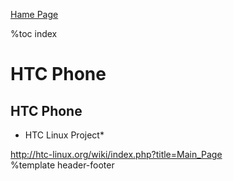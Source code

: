 [[index|Hame Page]]

%toc index

= HTC Phone =

== HTC Phone ==
*HTC Linux Project*<br>
http://htc-linux.org/wiki/index.php?title=Main_Page<br>

%template header-footer
